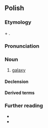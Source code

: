 {{also|galaktyką}}
==Polish==
{{wp|lang=pl}}

===Etymology===
{{bor+|pl|grc|γαλακτικός}} + {{af|pl|-ny}}.

===Pronunciation===
{{pl-p|a=Pl-galaktyka.ogg|fs=1}}

===Noun===
{{pl-noun|f}}

# {{lb|pl|astronomy}} [[galaxy]]

====Declension====
{{pl-decl-noun-f}}

====Derived terms====
{{col3|pl|title=adjective|galaktyczny}}

===Further reading===
* {{R:pl:WSJP}}
* {{R:pl:PWN}}